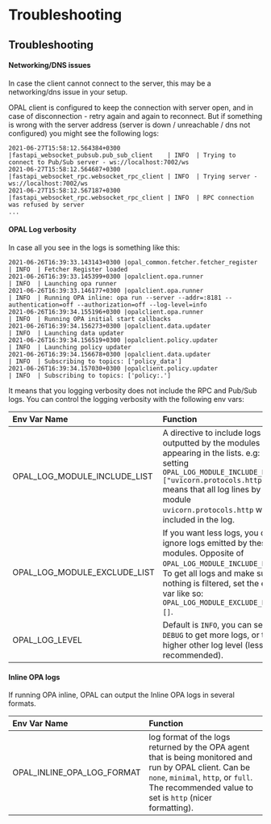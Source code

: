 # Troubleshooting

## <a name="troubleshooting"></a> Troubleshooting

#### Networking/DNS issues

In case the client cannot connect to the server, this may be a networking/dns issue in your setup.

OPAL client is configured to keep the connection with server open, and in case of disconnection - retry again and again to reconnect. But if something is wrong with the server address (server is down / unreachable / dns not configured) you might see the following logs:

```
2021-06-27T15:58:12.564384+0300 |fastapi_websocket_pubsub.pub_sub_client    | INFO  | Trying to connect to Pub/Sub server - ws://localhost:7002/ws
2021-06-27T15:58:12.564687+0300 |fastapi_websocket_rpc.websocket_rpc_client | INFO  | Trying server - ws://localhost:7002/ws
2021-06-27T15:58:12.567187+0300 |fastapi_websocket_rpc.websocket_rpc_client | INFO  | RPC connection was refused by server
...
```

#### OPAL Log verbosity

In case all you see in the logs is something like this:

```
2021-06-26T16:39:33.143143+0300 |opal_common.fetcher.fetcher_register    | INFO  | Fetcher Register loaded
2021-06-26T16:39:33.145399+0300 |opalclient.opa.runner                  | INFO  | Launching opa runner
2021-06-26T16:39:33.146177+0300 |opalclient.opa.runner                  | INFO  | Running OPA inline: opa run --server --addr=:8181 --authentication=off --authorization=off --log-level=info
2021-06-26T16:39:34.155196+0300 |opalclient.opa.runner                  | INFO  | Running OPA initial start callbacks
2021-06-26T16:39:34.156273+0300 |opalclient.data.updater                | INFO  | Launching data updater
2021-06-26T16:39:34.156519+0300 |opalclient.policy.updater              | INFO  | Launching policy updater
2021-06-26T16:39:34.156678+0300 |opalclient.data.updater                | INFO  | Subscribing to topics: ['policy_data']
2021-06-26T16:39:34.157030+0300 |opalclient.policy.updater              | INFO  | Subscribing to topics: ['policy:.']
```

It means that you logging verbosity does not include the RPC and Pub/Sub logs. You can control the logging verbosity with the following env vars:

| Env Var Name                 | Function                                                                                                                                                                                                                                         |
| :--------------------------- | :----------------------------------------------------------------------------------------------------------------------------------------------------------------------------------------------------------------------------------------------- |
| OPAL_LOG_MODULE_INCLUDE_LIST | A directive to include logs outputted by the modules appearing in the lists. e.g: setting `OPAL_LOG_MODULE_INCLUDE_LIST=["uvicorn.protocols.http"]` means that all log lines by the module `uvicorn.protocols.http` will be included in the log. |
| OPAL_LOG_MODULE_EXCLUDE_LIST | If you want less logs, you can ignore logs emitted by these modules. Opposite of `OPAL_LOG_MODULE_INCLUDE_LIST`. To get all logs and make sure nothing is filtered, set the env var like so: `OPAL_LOG_MODULE_EXCLUDE_LIST=[]`.                  |
| OPAL_LOG_LEVEL               | Default is `INFO`, you can set to `DEBUG` to get more logs, or to higher other log level (less recommended).                                                                                                                                     |

#### Inline OPA logs

If running OPA inline, OPAL can output the Inline OPA logs in several formats.

| Env Var Name               | Function                                                                                                                                                                                                 |
| :------------------------- | :------------------------------------------------------------------------------------------------------------------------------------------------------------------------------------------------------- |
| OPAL_INLINE_OPA_LOG_FORMAT | log format of the logs returned by the OPA agent that is being monitored and run by OPAL client. Can be `none`, `minimal`, `http`, or `full`. The recommended value to set is `http` (nicer formatting). |
